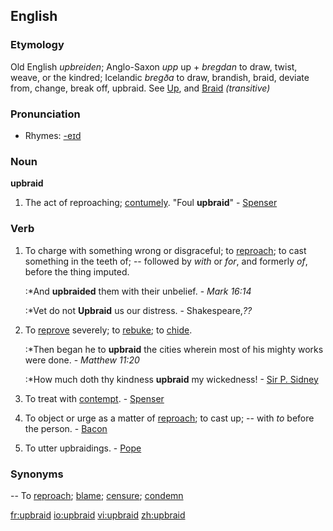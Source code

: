 ==English==

===Etymology===
Old English ''upbreiden''; Anglo-Saxon ''upp'' up + ''bregdan'' to draw, twist, weave, or the kindred; Icelandic ''bregða'' to draw, brandish, braid, deviate from, change, break off, upbraid. See [[Up]], and [[Braid]] ''(transitive)'' 

===Pronunciation===
*Rhymes: [[Rhymes:English:-eɪd|-eɪd]]

===Noun===
'''upbraid'''

# {{obsolete}} The act of reproaching; [[contumely]]. "Foul '''upbraid'''" - [[Spenser]]

===Verb===
{{en-verb|upbraids|upbraiding|upbraided}}

# To charge with something wrong or disgraceful; to [[reproach]]; to cast something in the teeth of; -- followed by ''with'' or ''for'', and formerly ''of'', before the thing imputed.
#:*And '''upbraided''' them with their unbelief. - ''Mark 16:14''
#:*Vet do not '''Upbraid''' us our distress. - Shakespeare,''??''
# To [[reprove]] severely; to [[rebuke]]; to [[chide]].
#:*Then began he to '''upbraid''' the cities wherein most of his mighty works were done. - ''Matthew 11:20''
#:*How much doth thy kindness '''upbraid''' my wickedness! - [[Sir P. Sidney]]
# {{obsolete}} To treat with [[contempt]]. - [[Spenser]]
# {{obsolete}} To object or urge as a matter of [[reproach]]; to cast up; -- with ''to'' before the person. - [[Bacon]]
# {{intransitive}} To utter upbraidings. - [[Pope]]

===Synonyms===
-- To [[reproach]]; [[blame]]; [[censure]]; [[condemn]]

[[fr:upbraid]]
[[io:upbraid]]
[[vi:upbraid]]
[[zh:upbraid]]
